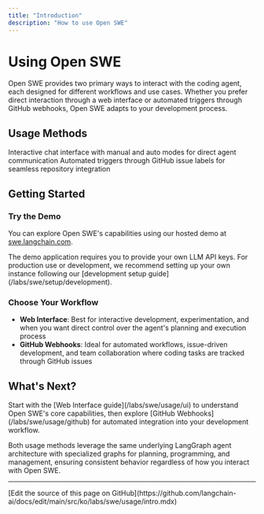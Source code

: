 ```yaml
---
title: "Introduction"
description: "How to use Open SWE"
---
```


# Using Open SWE

Open SWE provides two primary ways to interact with the coding agent, each designed for different workflows and use cases. Whether you prefer direct interaction through a web interface or automated triggers through GitHub webhooks, Open SWE adapts to your development process.

## Usage Methods

<CardGroup cols={2}>
  <Card title="Web Interface" icon="browser" href="/labs/swe/usage/ui">
    Interactive chat interface with manual and auto modes for direct agent
    communication
  </Card>
  <Card title="GitHub Webhooks" icon="webhook" href="/labs/swe/usage/github">
    Automated triggers through GitHub issue labels for seamless repository
    integration
  </Card>
</CardGroup>

## Getting Started

### Try the Demo

You can explore Open SWE's capabilities using our hosted demo at [swe.langchain.com](https://swe.langchain.com).

<Note>
  The demo application requires you to provide your own LLM API keys. For
  production use or development, we recommend setting up your own instance
  following our [development setup guide](/labs/swe/setup/development).
</Note>

### Choose Your Workflow

- **Web Interface**: Best for interactive development, experimentation, and when you want direct control over the agent's planning and execution process
- **GitHub Webhooks**: Ideal for automated workflows, issue-driven development, and team collaboration where coding tasks are tracked through GitHub issues

## What's Next?

<Tip>
  Start with the [Web Interface guide](/labs/swe/usage/ui) to understand Open
  SWE's core capabilities, then explore [GitHub
  Webhooks](/labs/swe/usage/github) for automated integration into your
  development workflow.
</Tip>

Both usage methods leverage the same underlying LangGraph agent architecture with specialized graphs for planning, programming, and management, ensuring consistent behavior regardless of how you interact with Open SWE.

---

<Callout icon="pen-to-square" iconType="regular">
  [Edit the source of this page on GitHub](https://github.com/langchain-ai/docs/edit/main/src/ko/labs/swe/usage/intro.mdx)
</Callout>
